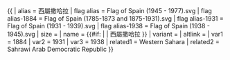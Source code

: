{{ {{{1<noinclude>|country showdata</noinclude>}}}
| alias = 西屬撒哈拉
| flag alias = Flag of Spain (1945 - 1977).svg
| flag alias-1884 = Flag of Spain (1785-1873 and 1875-1931).svg
| flag alias-1931 = Flag of Spain (1931 - 1939).svg
| flag alias-1938 = Flag of Spain (1938 - 1945).svg
| size = {{{size|}}}
| name = {{#if: {{{name|}}} | {{{name|}}} | 西屬撒哈拉 }}
| variant = {{{variant|}}}
| altlink = {{{altlink|}}}
<noinclude>
| var1   = 1884
| var2   = 1931
| var3   = 1938
| related1 = Western Sahara
| related2 = Sahrawi Arab Democratic Republic
</noinclude>
}}